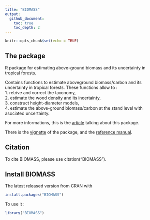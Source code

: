 ```yaml
---
title: "BIOMASS"
output: 
  github_document:
    toc: true
    toc_depth: 2
---
```


```r
knitr::opts_chunk$set(echo = TRUE)
```

## The package

R package for estimating above-ground biomass and its uncertainty in tropical forests. 

Contains functions to estimate aboveground biomass/carbon and its uncertainty in tropical forests. 
These functions allow to :  
1. retrive and correct the taxonomy,  
2. estimate the wood density and its incertainty,  
3. construct height-diameter models,  
4. estimate the above-ground biomass/carbon at the stand level with asociated uncertainty.



For more informations, this is the [article](https://besjournals.onlinelibrary.wiley.com/doi/pdf/10.1111/2041-210X.12753) talking about this package.

There is the [vignette](https://cran.r-project.org/web/packages/BIOMASS/vignettes/VignetteBiomass.html) of the package, and the [reference manual](https://cran.r-project.org/web/packages/BIOMASS/BIOMASS.pdf).


## Citation

To cite BIOMASS, please use citation("BIOMASS").


## Install BIOMASS

The latest released version from CRAN with

```r
install.packages("BIOMASS")
```

To use it :
```r
library("BIOMASS")
```
